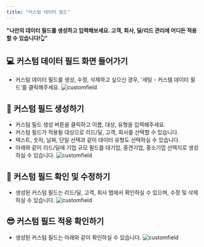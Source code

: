 ```yaml
---
title: "커스텀 데이터 필드"
---
```


**"나만의 데이터 필드를 생성하고 입력해보세요. 고객, 회사, 딜/리드 관리에 어디든 적용할 수 있습니다!👆"**

## 💻 커스텀 데이터 필드 화면 들어가기

- 커스텀 데이터 필드를 생성, 수정, 삭제하고 싶으신 경우, '세팅 - 커스템 데이터 필드'를 클릭해주세요.
  ![customfield](/images/setting/customfield/setting:customfield_1.png)

## 👤 커스텀 필드 생성하기

- 커스텀 필드 생성 버튼을 클릭하고 이름, 대상, 유형을 입력해주세요.
- 커스텀 필드가 적용될 대상으로 리드/딜, 고객, 회사를 선택할 수 있습니다.
- 텍스트, 숫자, 날짜, 단일 선택과 같이 데이터 유형도 선택하실 수 있습니다.
- 아래와 같이 리드/딜에 기업 규모 필드를 대기업, 중견기업, 중소기업 선택지로 생성하실 수 있습니다.
  ![customfield](/images/setting/customfield/setting:customfield_2.png)

## 👤 커스텀 필드 확인 및 수정하기

- 생성된 커스텀 필드는 리드/딜, 고객, 회사 탭에서 확인하실 수 있으며, 수정 및 삭제하실 수 있습니다.
  ![customfield](/images/setting/customfield/setting:customfield_3.png)

## 😎 커스텀 필드 적용 확인하기

- 생성된 커스텀 필드는 아래와 같이 확인하실 수 있습니다.
  ![customfield](/images/setting/customfield/setting:customfield_4.png)
